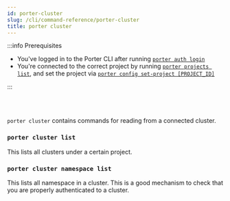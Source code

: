 ```yaml
---
id: porter-cluster
slug: /cli/command-reference/porter-cluster
title: porter cluster
---
```


:::info Prerequisites

- You've logged in to the Porter CLI after running [`porter auth login`](./porter-auth)
- You're connected to the correct project by running [`porter projects list`](./porter-project), and set the project via [`porter config set-project [PROJECT_ID]`](./porter-config)

:::

<br></br>

`porter cluster` contains commands for reading from a connected cluster.

### `porter cluster list`

This lists all clusters under a certain project.

### `porter cluster namespace list`

This lists all namespace in a cluster. This is a good mechanism to check that you are properly authenticated to a cluster.
